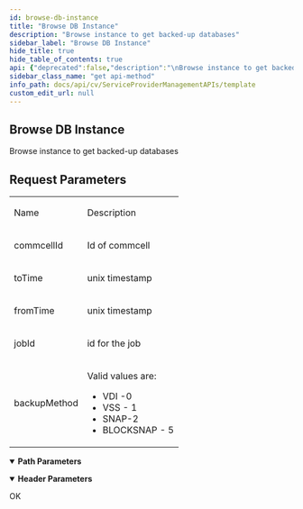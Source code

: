 ```yaml
---
id: browse-db-instance
title: "Browse DB Instance"
description: "Browse instance to get backed-up databases"
sidebar_label: "Browse DB Instance"
hide_title: true
hide_table_of_contents: true
api: {"deprecated":false,"description":"\nBrowse instance to get backed-up databases\n\n\n<h2>Request Parameters</h2>\n\n\n<table>\n<tr>\n<td>\n<p>Name</p>\n</td>\n<td>\n<p>Description</p>\n</td>\n</tr>\n<tr>\n<td>\n<p>commcellId</p>\n</td>\n<td>\n<p>Id of commcell</p>\n</td>\n</tr>\n\n\n<tr>\n<td>\n<p>toTime</p>\n</td>\n<td>\n<p>unix timestamp</p>\n</td>\n</tr>\n\n\n<tr>\n<td>\n<p>fromTime</p>\n</td>\n<td>\n<p>unix timestamp</p>\n</td>\n</tr>\n\n\n<tr>\n<td>\n<p>jobId</p>\n</td>\n<td>\n<p>id for the job</p>\n</td>\n</tr>\n\n\n<tr>\n<td>\n<p>backupMethod</p>\n</td>\n<td>\n<p>Valid values are:</p>\n<ul>\n<li>VDI -0</li>\n<li>VSS - 1</li>\n<li>SNAP-2</li>\n<li>BLOCKSNAP - 5</li>\n</ul>\n</td>\n</tr>\n</table>\n\n\t\t\t\n\n","operationId":"Browse DB Instance","parameters":[{"description":"","in":"header","name":"Authtoken","required":true,"schema":{"example":"{{TOKEN}}","type":"string"}},{"description":"","in":"path","name":"clientId","required":true,"schema":{"type":"string"}},{"description":"","in":"path","name":"instanceId","required":true,"schema":{"type":"string"}}],"tags":["Sql"],"responses":{"200":{"description":"OK"}},"method":"get","path":"/Client/{clientId}/SQL/Instance/{instanceId}/Browse","servers":[{"url":"http://{hostname}/webconsole/api","variables":{"hostname":{"default":"localhost","description":"Webconsole"}}}],"info":{"title":"Template","contact":{},"version":"1.0","description":"Template"},"postman":{"name":"Browse DB Instance","description":{"content":"\nBrowse instance to get backed-up databases\n\n\n<h2>Request Parameters</h2>\n\n\n<table>\n<tr>\n<td>\n<p>Name</p>\n</td>\n<td>\n<p>Description</p>\n</td>\n</tr>\n<tr>\n<td>\n<p>commcellId</p>\n</td>\n<td>\n<p>Id of commcell</p>\n</td>\n</tr>\n\n\n<tr>\n<td>\n<p>toTime</p>\n</td>\n<td>\n<p>unix timestamp</p>\n</td>\n</tr>\n\n\n<tr>\n<td>\n<p>fromTime</p>\n</td>\n<td>\n<p>unix timestamp</p>\n</td>\n</tr>\n\n\n<tr>\n<td>\n<p>jobId</p>\n</td>\n<td>\n<p>id for the job</p>\n</td>\n</tr>\n\n\n<tr>\n<td>\n<p>backupMethod</p>\n</td>\n<td>\n<p>Valid values are:</p>\n<ul>\n<li>VDI -0</li>\n<li>VSS - 1</li>\n<li>SNAP-2</li>\n<li>BLOCKSNAP - 5</li>\n</ul>\n</td>\n</tr>\n</table>\n\n\t\t\t\n\n","type":"text/plain"},"url":{"path":["Client",":clientId","SQL","Instance",":instanceId","Browse"],"host":["{{baseUrl}}"],"query":[],"variable":[{"disabled":false,"description":{"content":"(Required) ","type":"text/plain"},"type":"any","value":"","key":"clientId"},{"disabled":false,"description":{"content":"(Required) ","type":"text/plain"},"type":"any","value":"","key":"instanceId"}]},"header":[{"disabled":false,"description":{"content":"(Required) ","type":"text/plain"},"key":"Authtoken","value":""}],"method":"GET"}}
sidebar_class_name: "get api-method"
info_path: docs/api/cv/ServiceProviderManagementAPIs/template
custom_edit_url: null
---
```



## Browse DB Instance




Browse instance to get backed-up databases


<h2>Request Parameters</h2>


<table>
<tr>
<td>
<p>Name</p>
</td>
<td>
<p>Description</p>
</td>
</tr>
<tr>
<td>
<p>commcellId</p>
</td>
<td>
<p>Id of commcell</p>
</td>
</tr>


<tr>
<td>
<p>toTime</p>
</td>
<td>
<p>unix timestamp</p>
</td>
</tr>


<tr>
<td>
<p>fromTime</p>
</td>
<td>
<p>unix timestamp</p>
</td>
</tr>


<tr>
<td>
<p>jobId</p>
</td>
<td>
<p>id for the job</p>
</td>
</tr>


<tr>
<td>
<p>backupMethod</p>
</td>
<td>
<p>Valid values are:</p>
<ul>
<li>VDI -0</li>
<li>VSS - 1</li>
<li>SNAP-2</li>
<li>BLOCKSNAP - 5</li>
</ul>
</td>
</tr>
</table>

			



<details style={{"marginBottom":"1rem"}} data-collapsed={false} open={true}><summary style={{}}><strong>Path Parameters</strong></summary><div><ul><ParamsItem className={"paramsItem"} param={{"description":"","in":"path","name":"clientId","required":true,"schema":{"type":"string"}}}></ParamsItem><ParamsItem className={"paramsItem"} param={{"description":"","in":"path","name":"instanceId","required":true,"schema":{"type":"string"}}}></ParamsItem></ul></div></details><details style={{"marginBottom":"1rem"}} data-collapsed={false} open={true}><summary style={{}}><strong>Header Parameters</strong></summary><div><ul><ParamsItem className={"paramsItem"} param={{"description":"","in":"header","name":"Authtoken","required":true,"schema":{"example":"{{TOKEN}}","type":"string"}}}></ParamsItem></ul></div></details><div><ApiTabs><TabItem label={"200"} value={"200"}><div>

OK

</div><div></div></TabItem></ApiTabs></div>
      